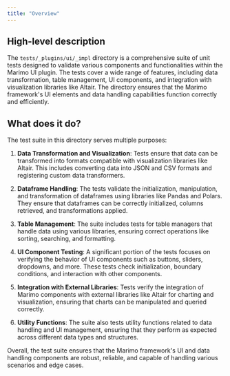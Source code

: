 ```yaml
---
title: "Overview"
---
```


## High-level description

The `tests/_plugins/ui/_impl` directory is a comprehensive suite of unit tests designed to validate various components and functionalities within the Marimo UI plugin. The tests cover a wide range of features, including data transformation, table management, UI components, and integration with visualization libraries like Altair. The directory ensures that the Marimo framework's UI elements and data handling capabilities function correctly and efficiently.

## What does it do?

The test suite in this directory serves multiple purposes:

1. **Data Transformation and Visualization**: Tests ensure that data can be transformed into formats compatible with visualization libraries like Altair. This includes converting data into JSON and CSV formats and registering custom data transformers.

2. **Dataframe Handling**: The tests validate the initialization, manipulation, and transformation of dataframes using libraries like Pandas and Polars. They ensure that dataframes can be correctly initialized, columns retrieved, and transformations applied.

3. **Table Management**: The suite includes tests for table managers that handle data using various libraries, ensuring correct operations like sorting, searching, and formatting.

4. **UI Component Testing**: A significant portion of the tests focuses on verifying the behavior of UI components such as buttons, sliders, dropdowns, and more. These tests check initialization, boundary conditions, and interaction with other components.

5. **Integration with External Libraries**: Tests verify the integration of Marimo components with external libraries like Altair for charting and visualization, ensuring that charts can be manipulated and queried correctly.

6. **Utility Functions**: The suite also tests utility functions related to data handling and UI management, ensuring that they perform as expected across different data types and structures.

Overall, the test suite ensures that the Marimo framework's UI and data handling components are robust, reliable, and capable of handling various scenarios and edge cases.